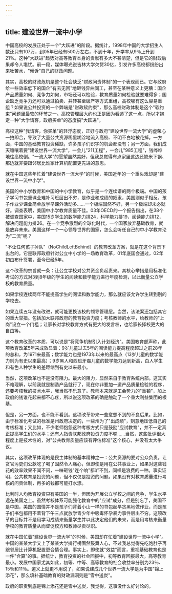 ```yaml
---
---
---
```

title: 建设世界一流中小学
---



中国高校的发展正处于一个"大跃进"的阶段。据统计，1998年中国的大学招生人数还只有107万，到05年已经有500万左右，不到十年，升学率从9％上升到21%。这种"大跃进"趋势对高等教育本身的贡献有多大不甚清楚，但是它的财政后果却令人堪忧。前一段，媒体曝光说吉林大学欠贷30亿，引发许多高校都纷纷出来吐苦水，"倾诉"自己的财政问题。

其实，高校的财政危机是整个社会缺乏"财政问责体制"的一个表现而已。它与政府给一些效率低下的国企"有去无回"地砸钱异曲同工，甚至在某种意义上更糟：国企产品质量如何、竞争力如何，市场还可以检验，教育质量如何检验就要难得多；国企缺乏竞争力还可以通过拍卖、并转甚至破产等方式重组，高校哪有这么容易重组？如果说公共投资的一个弊端是"财政软约束"，那么高校财政体制是这个"软约束"问题里最软的环节之一。高校管理层大约也正是因为看透了这一点，所以才抱定一种"大学请客，政府买单"的态度搞"大跃进"。

高校这种"我请客，你买单"的轻浮态度，正好与政府"建设世界一流大学"的虚荣心一拍即合，导致了大量公共资源稀里糊涂地流入高校、不明不白地被花掉。一方面，中国的基础教育投资稀缺，许多孩子们识字的机会都没有；另一方面，我们成天嚷嚷着要"建设世界一流大学"，一会儿"211工程"，一会儿"985工程"，钱哗哗地往高校倒。"一流大学"的愿望虽然美好，但我总觉得有点家里这边还缺米下锅、那边就非要跟邻居比谁家计算机配置更先进的意思。

就在中国这些年忙着"建设世界一流大学"的时候，美国近年的一个重头戏却是"建设世界一流中小学"。

美国的中小学教育和中国的中小学教育，似乎是一个连续谱的两个极端。中国的孩子学习书包重课业难补习班层出不穷，是作业和成绩的奴隶，美国则似乎相反，孩子作业少课业简单放学早课外活动多……一个极端固然不好，另一个极端却未必就好。调查表明，美国中小学教育质量不佳。03年OECD的一个报告指出，在38个被调查国家中，美国15岁学生的数学能力排24，科学能力排19，阅读能力排12，解决问题能力排26。在一个竞争激烈的全球化时代，一个国家放弃基础教育，就是放弃未来。美国这样一个一心领导世界的国家，怎么会听任自己的中小学教育沦为"二流"呢？

"不让任何孩子掉队"（NoChildLeftBehind）的教育改革方案，就是在这个背景下出台的。它是联邦政府针对公立中小学的一场教育改革，01年底国会通过，02年初由布什签署，至今已经5年。

这个改革的宗旨就一条：让公立学校对公共资金负起责来。其核心举措是用标准化考试的方式对3到8年级的学生的阅读和数学能力进行年度检测，以此衡量公立学校的教育质量。

如果学校连续两年不能提高学生的阅读和数学能力，那么就应该允许学生转到别的学校去。

如果连续五年没有改进，就可能更换该校的领导管理层。当然，该法案还包括其它的重大举措。包括加大联邦政府的教育投资力度；考核教师的水平，给教师的"上岗"设立一个门槛；让家长对学校教育方式有更大的发言权，也给家长择校更大的自由等。

这个教育改革的本质，可以说是"将竞争机制引入计划经济"。美国教育部声称，此项教育改革5年来成效显着：9岁儿童过去5年的阅读能力提高程度超过之前28年的总和，为1971来最高；数学能力也是1973年以来的最高点（13岁儿童的数学能力则为有史以来最高）；9岁黑人和西班牙裔儿童的数学能力达到新高，白人学生和有色人种学生的差距缩到有史以来最小。

当然，这项改革也不是没有阻力。最大的阻力，显然来自于教育系统内部。这其实不难理解，以前我就是制造产品就行了，现在你非要加一道产品质量检验的程序，还要考核我的技术水平，我当然不乐意了。教师本来就是工会势力的"重镇"，加上政府的钱谁花起来都不心疼，所以说这项改革的确是触动了一个重大利益集团的根基。

但是，另一方面，也不能不看到。这项改革带来一些意想不到的不良后果。比如，由于标准化考试的标准是州政府决定的，一些州为了"出成绩"，刻意地压低自己的考核标准；又比如，不少老师抱怨这种考核方式只是鼓励"应试教育"，并不一定真正提高学生们的水平；还有人指责联邦政府投资力度不够……当然，这些批评很大程度上是技术性的，对"公共教育质量应该有评估标准"这个核心，并没有太大争议。

其实，这项改革体现的是民主体制的基本精神之一：公共资源的要对公众负责。让贪官污吏们公款吃了喝了固然令人痛心，但即使是用在公共事业上，如果对这些钱花的效率效果不闻不问，一味砸钱"连个响"都听不到，同样是浪费的一种。事实证明，公共教育是投资的问题，但不仅仅是投资的问题。如果没有对教育质量进行考核的问责体制，再多的钱都可能打水漂。

比利时人均教育投资只有美国的一半，但因为开展公立学校之间的竞争，学生水平远在美国之上。虽然考核体系可能强化教育中的"应试"成分，但是别忘了，美国不是中国，美国的国情并不是孩子们背着小山一样的书包起早贪黑地做作业，而是孩子们书包都用不着背下午三点就放学青少年中吸毒怀孕暴力事件层出不穷。这项改革的目标并不是用学习成绩来衡量学生并以此决定他们的未来，而是用考核来衡量学校的教育质量从而督促校方和教师尽责尽职。

就在中国忙着"建设世界一流大学"的时候，美国却在忙着"建设世界一流中小学"。中国的某某大学又上了某某大学排行榜固然鼓舞人心，不过我总觉得先吃饱肚子再跟邻居比计算机配置更合情合理。事实上，即使就"效益"而言，重视基础教育也是一件"合算"的事。据统计，教育投资的社会回报中，初等教育回报最大，高等教育最小。发展中国家尤其如此，初等、中等、高等教育的社会收益率分别为23％、15％和11％。道义上就更不用说了，如果说建成几个世界一流大学是为中国"锦上添花"，那么填补基础教育的财政漏洞则是"雪中送炭"。

政府的职责到底是锦上添花还是雪中送炭，我觉得，这事没什么好讨论的。